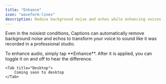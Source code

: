 ```yaml
---
title: "Enhance"
icon: "waveform-lines"
description: Reduce background noise and echos while enhancing voices
---
```


Even in the noisiest conditions, Captions can automatically remove background noise and echos to transform your voice to sound like it was recorded in a professional studio.

<Tabs>
    <Tab title="iOS">
        To enhance audio, simply tap **Enhance**. After it is applied, you can toggle it on and off to hear the difference.
    </Tab>

    <Tab title="Desktop">
        Coming soon to desktop
    </Tab>
</Tabs>